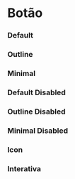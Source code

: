 
<Meta title="Components/DButton" of={Story} />

# Botão

### Default

<Canvas of={Story.Contained} />

### Outline

<Canvas of={Story.Outline} />

### Minimal

<Canvas of={Story.Minimal} />

### Default Disabled

<Canvas of={Story.ContainedDisabled} />

### Outline Disabled

<Canvas of={Story.OutlineDisabled} />

### Minimal Disabled

<Canvas of={Story.MinimalDisabled} />

### Icon

<Canvas of={Story.Icon} />

### Interativa

<Primary />
<Controls />
